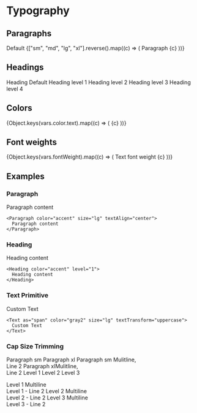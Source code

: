 
<Meta title="Style Guide/Typography" />

# Typography

## Paragraphs

<Box>
  <Row label="Default">
    <Paragraph>Default</Paragraph>
  </Row>
  {["sm", "md", "lg", "xl"].reverse().map((c) => (
    <Row key={c} label={c}>
      <Paragraph size={c}>Paragraph {c}</Paragraph>
    </Row>
  ))}
</Box>

## Headings

<Box>
  <Row label="Default">
    <Heading>Heading Default</Heading>
  </Row>
  <Row label="level 1">
    <Heading level="1">Heading level 1</Heading>
  </Row>
  <Row label="level 2">
    <Heading level="2">Heading level 2</Heading>
  </Row>
  <Row label="level 3">
    <Heading level="3">Heading level 3</Heading>
  </Row>
  <Row label="level 4">
    <Heading level="4">Heading level 4</Heading>
  </Row>
</Box>

## Colors

<Box>
  {Object.keys(vars.color.text).map((c) => (
    <Row
      key={c}
      label={c}
      backgroundVariant={
        c.match(/inverted/i)
          ? "inverted"
          : c.match(/onTone/)
          ? "accent"
          : undefined
      }
    >
      <Paragraph color={c}>{c}</Paragraph>
    </Row>
  ))}
</Box>

## Font weights

<Box>
  {Object.keys(vars.fontWeight).map((c) => (
    <Row key={c} label={c}>
      <Paragraph fontWeight={c}>Text font weight {c}</Paragraph>
    </Row>
  ))}
</Box>

## Examples

### Paragraph

<Box border padding>
  <Paragraph color="accent" size="lg" textAlign="center">
    Paragraph content
  </Paragraph>
</Box>

```tsx dark
<Paragraph color="accent" size="lg" textAlign="center">
  Paragraph content
</Paragraph>
```

### Heading

<Box border padding>
  <Heading color="accent" level="1">
    Heading content
  </Heading>
</Box>

```tsx dark
<Heading color="accent" level="1">
  Heading content
</Heading>
```

### Text Primitive

<Box border padding>
  <Text as="span" color="gray2" size="lg" textTransform="uppercase">
    Custom Text
  </Text>
</Box>

```tsx dark
<Text as="span" color="gray2" size="lg" textTransform="uppercase">
  Custom Text
</Text>
```

### Cap Size Trimming

<Box debug padding background="critical" gap="sm">
  <Paragraph size="sm">Paragraph sm</Paragraph>
  <Paragraph size="xl">Paragraph xl</Paragraph>
  <Paragraph size="sm">
    Paragraph sm Mulitline,
    <br />
    Line 2
  </Paragraph>
  <Paragraph size="xl">
    Paragraph xlMulitline,
    <br />
    Line 2
  </Paragraph>
  <Heading level={1}>Level 1</Heading>
  <Heading level={2}>Level 2</Heading>
  <Heading level={3}>Level 3</Heading>

  <Heading level={1}>Level 1 Multiline<br/>Level 1 - Line 2</Heading>
  <Heading level={2}>Level 2 Multiline<br/>Level 2 - Line 2</Heading>
  <Heading level={3}>Level 3 Multiline<br/>Level 3 - Line 2</Heading>
</Box>
